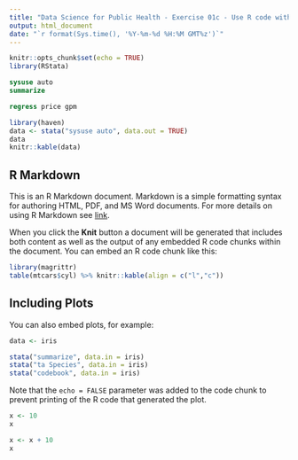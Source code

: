 ```yaml
---
title: "Data Science for Public Health - Exercise 01c - Use R code with Markdownt"
output: html_document
date: "`r format(Sys.time(), '%Y-%m-%d %H:%M GMT%z')`"
---
```


```r
knitr::opts_chunk$set(echo = TRUE)
library(RStata)
```

```stata
sysuse auto
summarize
```

```stata
regress price gpm
```

```r
library(haven)
data <- stata("sysuse auto", data.out = TRUE)
data
knitr::kable(data)
```

## R Markdown

This is an R Markdown document. Markdown is a simple formatting syntax for authoring HTML, PDF, and MS Word documents. For more details on using R Markdown see [link](http://rmarkdown.rstudio.com).

When you click the **Knit** button a document will be generated that includes both content as well as the output of any embedded R code chunks within the document. You can embed an R code chunk like this:

```r
library(magrittr)
table(mtcars$cyl) %>% knitr::kable(align = c("l","c"))
```

## Including Plots

You can also embed plots, for example:

```r
data <- iris
```

```r
stata("summarize", data.in = iris)
stata("ta Species", data.in = iris)
stata("codebook", data.in = iris)
```

Note that the `echo = FALSE` parameter was added to the code chunk to prevent printing of the R code that generated the plot.

```r
x <- 10
x
```

```r
x <- x + 10
x
```

